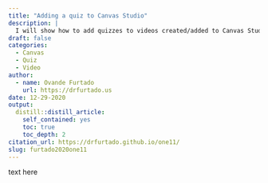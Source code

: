 ```yaml
---
title: "Adding a quiz to Canvas Studio"
description: |
  I will show how to add quizzes to videos created/added to Canvas Studio.
draft: false
categories:
  - Canvas
  - Quiz
  - Video
author:
  - name: Ovande Furtado
    url: https://drfurtado.us
date: 12-29-2020
output:
  distill::distill_article:
    self_contained: yes
    toc: true
    toc_depth: 2
citation_url: https://drfurtado.github.io/one11/
slug: furtado2020one11
---
```


text here

